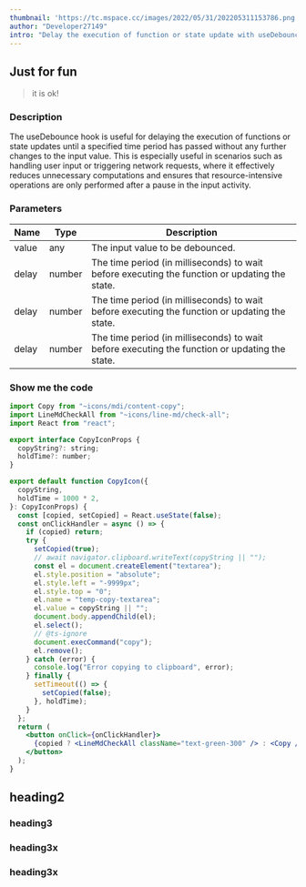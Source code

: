 ```yaml
---
thumbnail: 'https://tc.mspace.cc/images/2022/05/31/202205311153786.png'
author: "Developer27149"
intro: "Delay the execution of function or state update with useDebounce."
---
```



## Just for fun

> it is ok!

### Description

The useDebounce hook is useful for delaying the execution of functions or state updates until a specified time period has passed without any further changes to the input value.
This is especially useful in scenarios such as handling user input or triggering network requests, where it effectively reduces unnecessary computations and ensures that resource-intensive operations are only performed after a pause in the input activity.

### Parameters

| Name | Type | Description |
| ---- | ---- | ----------- |
| value | any | The input value to be debounced. |
| delay | number | The time period (in milliseconds) to wait before executing the function or updating the state. |
| delay | number | The time period (in milliseconds) to wait before executing the function or updating the state. |
| delay | number | The time period (in milliseconds) to wait before executing the function or updating the state. |


### Show me the code

```jsx
import Copy from "~icons/mdi/content-copy";
import LineMdCheckAll from "~icons/line-md/check-all";
import React from "react";

export interface CopyIconProps {
  copyString?: string;
  holdTime?: number;
}

export default function CopyIcon({
  copyString,
  holdTime = 1000 * 2,
}: CopyIconProps) {
  const [copied, setCopied] = React.useState(false);
  const onClickHandler = async () => {
    if (copied) return;
    try {
      setCopied(true);
      // await navigator.clipboard.writeText(copyString || "");
      const el = document.createElement("textarea");
      el.style.position = "absolute";
      el.style.left = "-9999px";
      el.style.top = "0";
      el.name = "temp-copy-textarea";
      el.value = copyString || "";
      document.body.appendChild(el);
      el.select();
      // @ts-ignore
      document.execCommand("copy");
      el.remove();
    } catch (error) {
      console.log("Error copying to clipboard", error);
    } finally {
      setTimeout(() => {
        setCopied(false);
      }, holdTime);
    }
  };
  return (
    <button onClick={onClickHandler}>
      {copied ? <LineMdCheckAll className="text-green-300" /> : <Copy />}
    </button>
  );
}
```

## heading2
### heading3
### heading3x
### heading3x